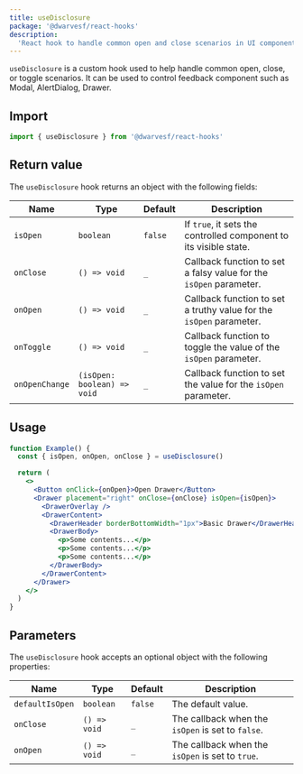 ```yaml
---
title: useDisclosure
package: '@dwarvesf/react-hooks'
description:
  'React hook to handle common open and close scenarios in UI components.'
---
```


`useDisclosure` is a custom hook used to help handle common open, close, or
toggle scenarios. It can be used to control feedback component such as Modal,
AlertDialog, Drawer.

## Import

```js
import { useDisclosure } from '@dwarvesf/react-hooks'
```

## Return value

The `useDisclosure` hook returns an object with the following fields:

| Name           | Type                        | Default | Description                                                         |
| -------------- | --------------------------- | ------- | ------------------------------------------------------------------- |
| `isOpen`       | `boolean`                   | `false` | If `true`, it sets the controlled component to its visible state.   |
| `onClose`      | `() => void`                | `_`     | Callback function to set a falsy value for the `isOpen` parameter.  |
| `onOpen`       | `() => void`                | `_`     | Callback function to set a truthy value for the `isOpen` parameter. |
| `onToggle`     | `() => void`                | `_`     | Callback function to toggle the value of the `isOpen` parameter.    |
| `onOpenChange` | `(isOpen: boolean) => void` | `_`     | Callback function to set the value for the `isOpen` parameter.      |

## Usage

```jsx
function Example() {
  const { isOpen, onOpen, onClose } = useDisclosure()

  return (
    <>
      <Button onClick={onOpen}>Open Drawer</Button>
      <Drawer placement="right" onClose={onClose} isOpen={isOpen}>
        <DrawerOverlay />
        <DrawerContent>
          <DrawerHeader borderBottomWidth="1px">Basic Drawer</DrawerHeader>
          <DrawerBody>
            <p>Some contents...</p>
            <p>Some contents...</p>
            <p>Some contents...</p>
          </DrawerBody>
        </DrawerContent>
      </Drawer>
    </>
  )
}
```

## Parameters

The `useDisclosure` hook accepts an optional object with the following
properties:

| Name            | Type         | Default | Description                                       |
| --------------- | ------------ | ------- | ------------------------------------------------- |
| `defaultIsOpen` | `boolean`    | `false` | The default value.                                |
| `onClose`       | `() => void` | `_`     | The callback when the `isOpen` is set to `false`. |
| `onOpen`        | `() => void` | `_`     | The callback when the `isOpen` is set to `true`.  |
